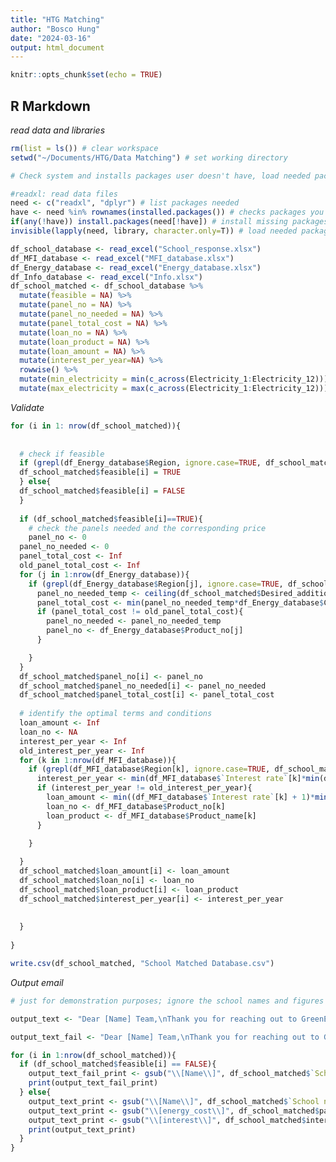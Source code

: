 ```yaml
---
title: "HTG Matching"
author: "Bosco Hung"
date: "2024-03-16"
output: html_document
---
```


```r
knitr::opts_chunk$set(echo = TRUE)
```

## R Markdown

*read data and libraries*
```r
rm(list = ls()) # clear workspace
setwd("~/Documents/HTG/Data Matching") # set working directory

# Check system and installs packages user doesn't have, load needed packages

#readxl: read data files
need <- c("readxl", "dplyr") # list packages needed
have <- need %in% rownames(installed.packages()) # checks packages you have
if(any(!have)) install.packages(need[!have]) # install missing packages
invisible(lapply(need, library, character.only=T)) # load needed packages

df_school_database <- read_excel("School_response.xlsx")
df_MFI_database <- read_excel("MFI_database.xlsx")
df_Energy_database <- read_excel("Energy_database.xlsx")
df_Info_database <- read_excel("Info.xlsx")
df_school_matched <- df_school_database %>%
  mutate(feasible = NA) %>%
  mutate(panel_no = NA) %>%
  mutate(panel_no_needed = NA) %>%
  mutate(panel_total_cost = NA) %>%
  mutate(loan_no = NA) %>%
  mutate(loan_product = NA) %>%
  mutate(loan_amount = NA) %>%
  mutate(interest_per_year=NA) %>%
  rowwise() %>%
  mutate(min_electricity = min(c_across(Electricity_1:Electricity_12))) %>%
  mutate(max_electricity = max(c_across(Electricity_1:Electricity_12))) 


```

*Validate*
```r
for (i in 1: nrow(df_school_matched)){
  
  
  # check if feasible 
  if (grepl(df_Energy_database$Region, ignore.case=TRUE, df_school_matched$Region[i]) & df_school_matched$Desired_additional_energy_needed[i] <= 80000 & df_school_matched$Min_Loan_needed[i] >= min(df_MFI_database$Min_amount,na.rm=TRUE)){
  df_school_matched$feasible[i] = TRUE
  } else{
  df_school_matched$feasible[i] = FALSE
  }
  
  if (df_school_matched$feasible[i]==TRUE){
    # check the panels needed and the corresponding price
    panel_no <- 0
  panel_no_needed <- 0
  panel_total_cost <- Inf
  old_panel_total_cost <- Inf
  for (j in 1:nrow(df_Energy_database)){
    if (grepl(df_Energy_database$Region[j], ignore.case=TRUE, df_school_matched$Region[i])){
      panel_no_needed_temp <- ceiling(df_school_matched$Desired_additional_energy_needed[i]/df_Energy_database$Energy_Production_per_year_kWh[j])
      panel_total_cost <- min(panel_no_needed_temp*df_Energy_database$Cost_of_Panel[j], panel_total_cost,na.rm=TRUE)
      if (panel_total_cost != old_panel_total_cost){
        panel_no_needed <- panel_no_needed_temp
        panel_no <- df_Energy_database$Product_no[j]
      }

    } 
  }
  df_school_matched$panel_no[i] <- panel_no
  df_school_matched$panel_no_needed[i] <- panel_no_needed
  df_school_matched$panel_total_cost[i] <- panel_total_cost
  
  # identify the optimal terms and conditions
  loan_amount <- Inf
  loan_no <- NA
  interest_per_year <- Inf
  old_interest_per_year <- Inf
  for (k in 1:nrow(df_MFI_database)){
    if (grepl(df_MFI_database$Region[k], ignore.case=TRUE, df_school_matched$Region[i])){
      interest_per_year <- min(df_MFI_database$`Interest rate`[k]*min(df_school_matched$Min_Loan_needed[i], df_school_matched$panel_total_cost[i], na.rm=TRUE)/df_MFI_database$Repayment_period, interest_per_year,na.rm=TRUE)
      if (interest_per_year != old_interest_per_year){
        loan_amount <- min((df_MFI_database$`Interest rate`[k] + 1)*min(df_school_matched$Min_Loan_needed[i], df_school_matched$panel_total_cost[i], na.rm=TRUE)/df_MFI_database$Repayment_period, interest_per_year,na.rm=TRUE)
        loan_no <- df_MFI_database$Product_no[k]
        loan_product <- df_MFI_database$Product_name[k]
      }

    } 
    
  }
  df_school_matched$loan_amount[i] <- loan_amount
  df_school_matched$loan_no[i] <- loan_no
  df_school_matched$loan_product[i] <- loan_product
  df_school_matched$interest_per_year[i] <- interest_per_year
  
  
  }
  
}

write.csv(df_school_matched, "School Matched Database.csv")
```

*Output email*
```r

# just for demonstration purposes; ignore the school names and figures

output_text <- "Dear [Name] Team,\nThank you for reaching out to GreenEd via our website. We're excited about the potential to support your transition to renewable energy!\nTo get started on finding the ideal financing options and supplier information, we recommend scheduling a consultation call with our team. Please use this link to book a time that works best for you.\nOur initial assessment suggests an energy solution that costs [energy_cost] pounds and a financial solution that involves an annual interest payment of [interest] pounds.\nDuring our call, we can discuss: (1) PV Suppliers: We'll recommend options for suppliers based on the location of your institution; (2) Loan Schemes: We'll identify the most suitable financing programs for your project, helping you secure favourable terms; (3) GreenEd's Full Service: We'll explain how GreenEd can manage the entire process, from design and installation to ongoing system maintenance.\nWe look forward to helping you achieve your renewable energy goals!\nSincerely,\nGreenEd Management Team"

output_text_fail <- "Dear [Name] Team,\nThank you for reaching out to GreenEd via our website. Unfortunately, after assessing your location, energy solutions, and financial needs, we are unable to identify a current solution that fulfills your needs.\nLet us know if you have any questions and we will reach out to you if we have a new solution.\nSincerely,\nGreenEd Management Team"

for (i in 1:nrow(df_school_matched)){
  if (df_school_matched$feasible[i] == FALSE){
    output_text_fail_print <- gsub("\\[Name\\]", df_school_matched$`School name`[i], output_text_fail)
    print(output_text_fail_print)
  } else{
    output_text_print <- gsub("\\[Name\\]", df_school_matched$`School name`, output_text)
    output_text_print <- gsub("\\[energy_cost\\]", df_school_matched$panel_total_cost, output_text_print)
    output_text_print <- gsub("\\[interest\\]", df_school_matched$interest_per_year[i], output_text_print)
    print(output_text_print)
  }
}

```
